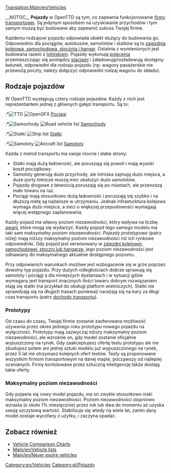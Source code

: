 {{pl/Tłumaczenie|oryg. = Vehicles
|z     = en
|Postępy = 70
}}
[[Translation:Main/en/Vehicles]]{{pl/Spis treści}}

{{en/Warning| Stronka gotowa do tłumaczenia zapraszam.}}
__NOTOC__
'''Pojazdy''' w OpenTTD są tym, co zapewnia funkcjonowanie [[Main/pl/Firma transportowa|firmy transportowej]]. Są jedynym sposobem na uzyskiwanie przychodów i tym samym muszą być budowane aby zapewnić sukces Twojej firmie.

Każdemu rodzajowi pojazdu odpowiada obiekt służący do budowania go. Odpowiednio dla pociągów, autobusów, samolotów i statków są to [[Main/pl/zajezdnia kolejowa, samochodowa, stocznia i hangar|zajezdnia kolejowa, samochodowa, stocznia i hangar]]. Ostatnia z wymienionych jest budowana razem z [[Main/pl/Lotnisko|lotniskiem]]. Pojazdy wykonują [[Main/pl/Polecenia|polecenia]] przemieszczając się pomiędzy [[Main/pl/Stacja|stacjami]] i załadowują/rozładowują dostępny ładunek, odpowiedni dla rodzaju pojazdu (np. wagony pasażerskie nie przewożą poczty, należy dołączyć odpowiedni rodzaj wagonu do składu).

== Rodzaje pojazdów ==
W OpenTTD występują cztery rodzaje pojazdów. Każdy z nich jest reprezentantem jednej z głównych gałęzi transportu. Są to:

:*[[File:en/Manual html m16a497ce.png|TTD]] [[File:en/Train Information button.png|OpenGFX]] [[Main/pl/Pociągi|Pociągi]]
:*[[File:en/Manual html m3518e48c.png|Samochody]] [[File:en/Road Vehicle Information button.png|Road vehicle list]] [[Main/pl/Pojazdy drogowe|Samochody]]
:*[[File:en/Manual html 53123a33.png|Statki]] [[File:en/Ship Information button.png|Ship list]] [[Main/pl/Statki|Statki]]
:*[[File:en/Manual html 442702e6.png|Samoloty]] [[File:en/Aircraft Information button.png|Aircraft list]] [[Main/pl/Samoloty|Samoloty]]

Każda z metod transportu ma swoje mocne i słabe strony:
*Statki mają dużą ładowność, ale poruszają się powoli i mają wysoki koszt początkowy.
*Samoloty generują duże przychody, ale lotniska zajmują dużo miejsca, a duże porty lotnicze muszą móc obsłużyć dużo samolotów.
*Pojazdy drogowe z łatwością poruszają się po miastach, ale przenoszą mało towaru na raz.
*Pociągi mają stosunkowo dużą ładowność i poruszają się szybko i na dłuższą metę są najtańsze w utrzymaniu. Jednak infrasturktura kolejowa wymaga dużo miejsca, a sieci o większej przepustowości wymagają więcej wstępnego zaplanowania.

Każdy pojazd ma własny poziom niezawodności, który wpływa na liczbę [[Main/pl/awaria|awarii]], które mogą się wydarzyć. Każdy pojazd tego samego modelu ma taki sam ''maksymalny poziom niezawodności''. ''Pojazdy prototypowe'' (patrz niżej) mają niższy maksymalny poziom niezawodności niż ich rynkowe odpowiedniki. Gdy pojazd jest serwisowany w [[Main/pl/zajezdnia kolejowa, samochodowa, stocznia i hangar|zajezdni kolejowej, samochodowej, stoczni lub hangarze]], jego poziom niezawodności jest odnawiany do maksymalnego aktualnie dostępnego poziomu. 

Przy odpowienich warunkach możliwe jest wzbogacenie się w grze poprzez dowolny typ pojazdu. Przy dużych odległościach dobrze sprawują się samoloty i pociągi a dla mniejszych dystansach i w sytuacji gdzie wymagany jest transport znacznych ilości towaru dobrym rozwiązaniem stają się statki (na przykład do obsługi platform wietniczych). Statki nie sprawdzają się na długich trasach ponieważ narażają się na kary za długi czas transportu (patrz [[Main/pl/dochody transportu|dochody transportu]]).

=== Prototypy ===

Od czasu do czasu, Twojej firmie zostanie zaoferowana możliwość używania przez okres jednego roku prototypu nowego pojazdu na wyłączność. Prototypy mają zazwyczaj niższy maksymalny poziom niezawodności, ale wzrośnie on, gdy model zostanie oficjalnie wypuszczony na rynek. Gdy zaakceptujesz ofertę testu prototypu ale nie zbudujesz potem ani jednej sztuki modelu już wypuszczonego na rynek, przez 5 lat nie otrzymasz kolejnych ofert testów. Testy są proponowane wszystkim firmom transportowym na danej mapie, począwszy od najlepiej ocenianych. Firmy kontolowane przez sztuczną inteligencję także dostają takie oferty.

=== Maksymalny poziom niezawodności ===

Gdy pojawia się nowy model pojazdu, ma on zwykle stosunkowo niski maksymalny poziom niezawodności. Poziom niezawodności stopniowo wzrasta (o około 1% miesięcznie) przez rok lub dwa do momentu aż uzyska swoją szczytową wartość. Stabilizuje się wtedy na wiele lat, zanim dany model zostaje wycofany z użytku, i zaczyna opadać.

==Zobacz również==
*[[Main/en/Vehicle comparison charts|Vehicle Comparison Charts]]
*[[Main/en/Vehicle lists]]
*[[Main/en/Never expire vehicles]]
[[Category:en/Vehicles]][[Category:pl/Pojazdy]]